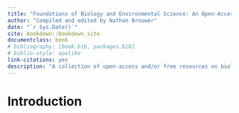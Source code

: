 ```yaml
--- 
title: "Foundations of Biology and Environmental Science: An Open-Access Encyclepedia"
author: "Compiled and edited by Nathan Brouwer"
date: "`r Sys.Date()`"
site: bookdown::bookdown_site
documentclass: book
# bibliography: [book.bib, packages.bib]
# biblio-style: apalike
link-citations: yes
description: "A collection of open-access and/or free resources on biology and environmental science."
---
```


# Introduction
